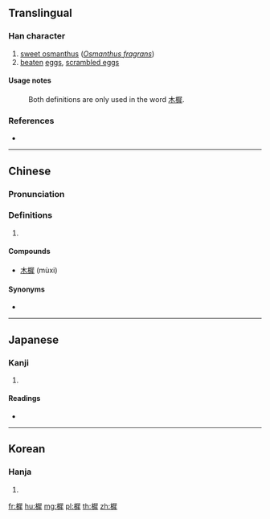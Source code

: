{{character info/new}}
==Translingual==

===Han character===
{{Han char|rn=75|rad=木|as=11|sn=15|four=47953|canj=DSEQ|ids=⿰木犀}}

# [[sweet osmanthus]] (''[[Osmanthus fragrans]]'')
# [[beaten]] [[egg]]s, [[scrambled egg]]s

====Usage notes====
:Both definitions are only used in the word [[木樨]].

===References===
* {{Han ref|kx=0555.311|dkj=15483|hdz=21296.160|uh=6A28|ud=27176|bh=E9CA|bd=59850}}

----

==Chinese==
{{zh-forms}}

===Pronunciation===
{{zh-pron
|m=xī
|c=sai1
|mc=
|oc=
|ma=
|cat=n,pn
}}

===Definitions===
{{zh-hanzi}}

# {{rfdef|lang=zh}}

====Compounds====
* [[木樨]] (mùxi)

====Synonyms====
* {{l|zh|桂花}}

----

==Japanese==

===Kanji===
{{ja-kanji|grade=|rs=木11}}

# {{defn|lang=ja|sort=木11}}

====Readings====
* {{ja-readings|on=[[せい]] (sei), [[さい]] (sai)|kun=[[もくせい]] (mokusei)}}

----

==Korean==

===Hanja===
{{ko-hanja|hangeul=치|eumhun=|rv=chi|mr=ch'i|y=chi}}

# {{defn|lang=ko|sort=木11}}

[[fr:樨]]
[[hu:樨]]
[[mg:樨]]
[[pl:樨]]
[[th:樨]]
[[zh:樨]]